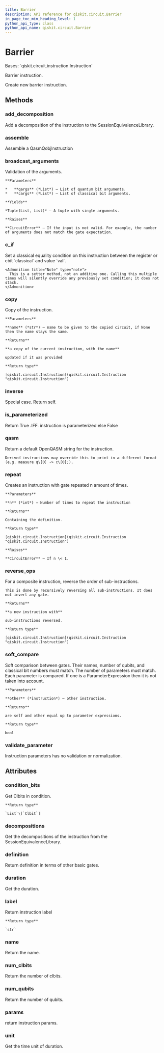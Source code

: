 ```yaml
---
title: Barrier
description: API reference for qiskit.circuit.Barrier
in_page_toc_min_heading_level: 1
python_api_type: class
python_api_name: qiskit.circuit.Barrier
---
```


# Barrier

<Class id="qiskit.circuit.Barrier" isDedicatedPage={true} github="https://github.com/qiskit/qiskit/tree/stable/0.20/qiskit/circuit/barrier.py" signature="Barrier(num_qubits)" modifiers="class">
  Bases: `qiskit.circuit.instruction.Instruction`

  Barrier instruction.

  Create new barrier instruction.

  ## Methods

  ### add\_decomposition

  <Function id="qiskit.circuit.Barrier.add_decomposition" signature="Barrier.add_decomposition(decomposition)">
    Add a decomposition of the instruction to the SessionEquivalenceLibrary.
  </Function>

  ### assemble

  <Function id="qiskit.circuit.Barrier.assemble" signature="Barrier.assemble()">
    Assemble a QasmQobjInstruction
  </Function>

  ### broadcast\_arguments

  <Function id="qiskit.circuit.Barrier.broadcast_arguments" signature="Barrier.broadcast_arguments(qargs, cargs)">
    Validation of the arguments.

    **Parameters**

    *   **qargs** (*List*) – List of quantum bit arguments.
    *   **cargs** (*List*) – List of classical bit arguments.

    **Yields**

    *Tuple(List, List)* – A tuple with single arguments.

    **Raises**

    **CircuitError** – If the input is not valid. For example, the number of arguments does not match the gate expectation.
  </Function>

  ### c\_if

  <Function id="qiskit.circuit.Barrier.c_if" signature="Barrier.c_if(classical, val)">
    Set a classical equality condition on this instruction between the register or cbit `classical` and value `val`.

    <Admonition title="Note" type="note">
      This is a setter method, not an additive one. Calling this multiple times will silently override any previously set condition; it does not stack.
    </Admonition>
  </Function>

  ### copy

  <Function id="qiskit.circuit.Barrier.copy" signature="Barrier.copy(name=None)">
    Copy of the instruction.

    **Parameters**

    **name** (*str*) – name to be given to the copied circuit, if None then the name stays the same.

    **Returns**

    **a copy of the current instruction, with the name**

    updated if it was provided

    **Return type**

    [qiskit.circuit.Instruction](qiskit.circuit.Instruction "qiskit.circuit.Instruction")
  </Function>

  ### inverse

  <Function id="qiskit.circuit.Barrier.inverse" signature="Barrier.inverse()">
    Special case. Return self.
  </Function>

  ### is\_parameterized

  <Function id="qiskit.circuit.Barrier.is_parameterized" signature="Barrier.is_parameterized()">
    Return True .IFF. instruction is parameterized else False
  </Function>

  ### qasm

  <Function id="qiskit.circuit.Barrier.qasm" signature="Barrier.qasm()">
    Return a default OpenQASM string for the instruction.

    Derived instructions may override this to print in a different format (e.g. measure q\[0] -> c\[0];).
  </Function>

  ### repeat

  <Function id="qiskit.circuit.Barrier.repeat" signature="Barrier.repeat(n)">
    Creates an instruction with gate repeated n amount of times.

    **Parameters**

    **n** (*int*) – Number of times to repeat the instruction

    **Returns**

    Containing the definition.

    **Return type**

    [qiskit.circuit.Instruction](qiskit.circuit.Instruction "qiskit.circuit.Instruction")

    **Raises**

    **CircuitError** – If n \< 1.
  </Function>

  ### reverse\_ops

  <Function id="qiskit.circuit.Barrier.reverse_ops" signature="Barrier.reverse_ops()">
    For a composite instruction, reverse the order of sub-instructions.

    This is done by recursively reversing all sub-instructions. It does not invert any gate.

    **Returns**

    **a new instruction with**

    sub-instructions reversed.

    **Return type**

    [qiskit.circuit.Instruction](qiskit.circuit.Instruction "qiskit.circuit.Instruction")
  </Function>

  ### soft\_compare

  <Function id="qiskit.circuit.Barrier.soft_compare" signature="Barrier.soft_compare(other)">
    Soft comparison between gates. Their names, number of qubits, and classical bit numbers must match. The number of parameters must match. Each parameter is compared. If one is a ParameterExpression then it is not taken into account.

    **Parameters**

    **other** (*instruction*) – other instruction.

    **Returns**

    are self and other equal up to parameter expressions.

    **Return type**

    bool
  </Function>

  ### validate\_parameter

  <Function id="qiskit.circuit.Barrier.validate_parameter" signature="Barrier.validate_parameter(parameter)">
    Instruction parameters has no validation or normalization.
  </Function>

  ## Attributes

  ### condition\_bits

  <Attribute id="qiskit.circuit.Barrier.condition_bits">
    Get Clbits in condition.

    **Return type**

    `List`\[`Clbit`]
  </Attribute>

  ### decompositions

  <Attribute id="qiskit.circuit.Barrier.decompositions">
    Get the decompositions of the instruction from the SessionEquivalenceLibrary.
  </Attribute>

  ### definition

  <Attribute id="qiskit.circuit.Barrier.definition">
    Return definition in terms of other basic gates.
  </Attribute>

  ### duration

  <Attribute id="qiskit.circuit.Barrier.duration">
    Get the duration.
  </Attribute>

  ### label

  <Attribute id="qiskit.circuit.Barrier.label">
    Return instruction label

    **Return type**

    `str`
  </Attribute>

  ### name

  <Attribute id="qiskit.circuit.Barrier.name">
    Return the name.
  </Attribute>

  ### num\_clbits

  <Attribute id="qiskit.circuit.Barrier.num_clbits">
    Return the number of clbits.
  </Attribute>

  ### num\_qubits

  <Attribute id="qiskit.circuit.Barrier.num_qubits">
    Return the number of qubits.
  </Attribute>

  ### params

  <Attribute id="qiskit.circuit.Barrier.params">
    return instruction params.
  </Attribute>

  ### unit

  <Attribute id="qiskit.circuit.Barrier.unit">
    Get the time unit of duration.
  </Attribute>
</Class>


